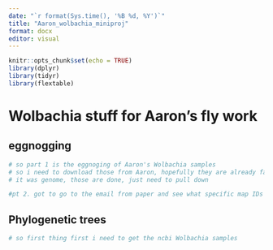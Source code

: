 ```yaml
---
date: "`r format(Sys.time(), '%B %d, %Y')`"
title: "Aaron_wolbachia_miniproj"
format: docx
editor: visual
---
```


```r
knitr::opts_chunk$set(echo = TRUE)
library(dplyr)
library(tidyr)
library(flextable)
```

# Wolbachia stuff for Aaron's fly work

## eggnogging

```r
# so part 1 is the eggnoging of Aaron's Wolbachia samples
# so i need to download those from Aaron, hopefully they are already fastas, but them in a batch and upload them, then just run the stuff i did for the others but on this batch, should be easy, hopefully
# it was genome, those are done, just need to pull down

#pt 2. got to go to the email from paper and see what specific map IDs they are looking for so i can isolate and identify.
```

## Phylogenetic trees

```r
# so first thing first i need to get the ncbi Wolbachia samples
```
